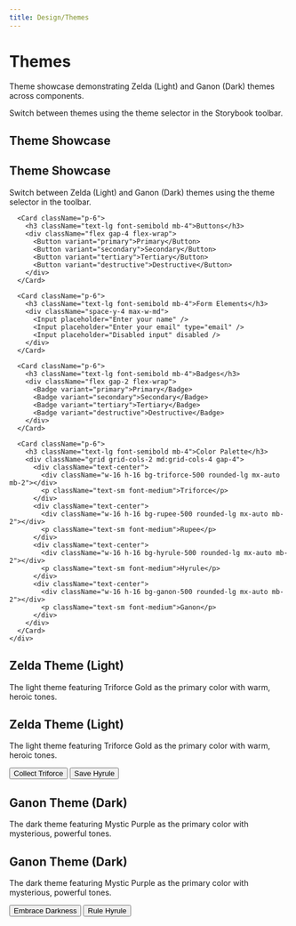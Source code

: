 ```yaml
---
title: Design/Themes
---
```


<Meta title="Design/Themes" />

# Themes

Theme showcase demonstrating Zelda (Light) and Ganon (Dark) themes across components.

Switch between themes using the theme selector in the Storybook toolbar.

## Theme Showcase

<Canvas>
  <Story name="Theme Showcase">
    <div className="space-y-6 p-6">
      <div>
        <h2 className="text-2xl font-bold mb-4">Theme Showcase</h2>
        <p className="text-gray-600 dark:text-gray-300 mb-6">
          Switch between Zelda (Light) and Ganon (Dark) themes using the theme selector in the toolbar.
        </p>
      </div>

      <Card className="p-6">
        <h3 className="text-lg font-semibold mb-4">Buttons</h3>
        <div className="flex gap-4 flex-wrap">
          <Button variant="primary">Primary</Button>
          <Button variant="secondary">Secondary</Button>
          <Button variant="tertiary">Tertiary</Button>
          <Button variant="destructive">Destructive</Button>
        </div>
      </Card>

      <Card className="p-6">
        <h3 className="text-lg font-semibold mb-4">Form Elements</h3>
        <div className="space-y-4 max-w-md">
          <Input placeholder="Enter your name" />
          <Input placeholder="Enter your email" type="email" />
          <Input placeholder="Disabled input" disabled />
        </div>
      </Card>

      <Card className="p-6">
        <h3 className="text-lg font-semibold mb-4">Badges</h3>
        <div className="flex gap-2 flex-wrap">
          <Badge variant="primary">Primary</Badge>
          <Badge variant="secondary">Secondary</Badge>
          <Badge variant="tertiary">Tertiary</Badge>
          <Badge variant="destructive">Destructive</Badge>
        </div>
      </Card>

      <Card className="p-6">
        <h3 className="text-lg font-semibold mb-4">Color Palette</h3>
        <div className="grid grid-cols-2 md:grid-cols-4 gap-4">
          <div className="text-center">
            <div className="w-16 h-16 bg-triforce-500 rounded-lg mx-auto mb-2"></div>
            <p className="text-sm font-medium">Triforce</p>
          </div>
          <div className="text-center">
            <div className="w-16 h-16 bg-rupee-500 rounded-lg mx-auto mb-2"></div>
            <p className="text-sm font-medium">Rupee</p>
          </div>
          <div className="text-center">
            <div className="w-16 h-16 bg-hyrule-500 rounded-lg mx-auto mb-2"></div>
            <p className="text-sm font-medium">Hyrule</p>
          </div>
          <div className="text-center">
            <div className="w-16 h-16 bg-ganon-500 rounded-lg mx-auto mb-2"></div>
            <p className="text-sm font-medium">Ganon</p>
          </div>
        </div>
      </Card>
    </div>
  </Story>
</Canvas>

## Zelda Theme (Light)

The light theme featuring Triforce Gold as the primary color with warm, heroic tones.

<Canvas>
  <Story name="Zelda Theme" parameters={{ themes: { themeOverride: 'Zelda (Light)' } }}>
    <div className="p-6">
      <h2 className="text-2xl font-bold mb-4 text-triforce-600">Zelda Theme (Light)</h2>
      <p className="text-gray-600 mb-6">
        The light theme featuring Triforce Gold as the primary color with warm, heroic tones.
      </p>
      <div className="flex gap-4">
        <Button variant="primary">Collect Triforce</Button>
        <Button variant="secondary">Save Hyrule</Button>
      </div>
    </div>
  </Story>
</Canvas>

## Ganon Theme (Dark)

The dark theme featuring Mystic Purple as the primary color with mysterious, powerful tones.

<Canvas>
  <Story name="Ganon Theme" parameters={{ themes: { themeOverride: 'Ganon (Dark)' } }}>
    <div className="p-6">
      <h2 className="text-2xl font-bold mb-4 text-triforce-400">Ganon Theme (Dark)</h2>
      <p className="text-gray-300 mb-6">
        The dark theme featuring Mystic Purple as the primary color with mysterious, powerful tones.
      </p>
      <div className="flex gap-4">
        <Button variant="primary">Embrace Darkness</Button>
        <Button variant="secondary">Rule Hyrule</Button>
      </div>
    </div>
  </Story>
</Canvas>